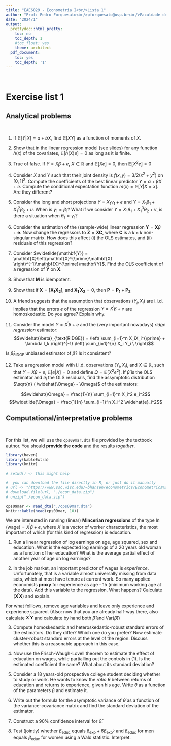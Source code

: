 ```yaml
---
title: "EAE6029 - Econometria I<br/>Lista 1"
author: "Prof: Pedro Forquesato<br/>pforquesato@usp.br<br/>Faculdade de Economia, Administração e Contabilidade<br />Universidade de São Paulo"
date: "2024/1"
output:
  prettydoc::html_pretty:
    toc: no
    toc_depth: 1
    #toc_float: yes
    theme: architect
  pdf_document:
    toc: yes
    toc_depth: '1'
---
```


\

# Exercise list 1

## Analytical problems

\

1) If $\mathbb{E} \left[ Y | X \right] = a + bX$, find $\mathbb{E}\left[ XY \right]$ as a function of moments of $X$.

2) Show that in the linear regression model (see slides) for any function $h(x)$ of the covariates, $\mathbb{E} \left[ h(X)e \right] = 0$ as long as it is finite.

3) True of false. If $Y = X\beta + e$, $X \in \mathbb{R}$ and $\mathbb{E} \left[ Xe \right] = 0$, then $\mathbb{E} \left[ X^2e \right] = 0$

4) Consider $X$ and $Y$ such that their joint density is $f(x,y) = 3/2(x^2 + y^2)$ on $\left[ 0, 1 \right]^2$. Compute the coefficients of the best linear predictor $Y = \alpha + \beta X + e$. Compute the conditional expectation function $m(x) = \mathbb{E}\left[Y | X = x \right]$. Are they different?

5) Consider the long and short projections $Y = X_1 \gamma_1 + e$ and $Y = X_1 \beta_1 + X_1^2 \beta_2 + u$. When is $\gamma_1 = \beta_1$? What if we consider $Y = X_1 \theta_1 + X_1^3 \theta_2 + v$, is there a situation when $\theta_1 = \gamma_1$? 

6) Consider the estimation of the (sample-wide) linear regression $\mathbf{Y} = \mathbf{X}\beta + \mathbf{e}$. Now change the regressors to $\mathbf{Z}=\mathbf{XC}$, where $\mathbf{C}$ is a $k\times k$ non-singular matrix. How does this affect (i) the OLS estimates, and (ii) residuals of this regression?

7) Consider $\widetilde{\mathbf{Y}} = \mathbf{X}\left(\mathbf{X}^{\prime}\mathbf{X} \right)^{-1}\mathbf{X}^{\prime}\mathbf{Y}$. Find the OLS coefficient of a regression of $\mathbf{\widetilde{Y}}$ on $\mathbf{X}$.

8) Show that $\mathbf{M}$ is idempotent.

9) Show that if $\mathbf{X} = \left[ \mathbf{X_1} \mathbf{X_2} \right]$, and $\mathbf{X_1}^{\prime} \mathbf{X_2} = 0$, then $\mathbf{P} = \mathbf{P_1} + \mathbf{P_2}$

10) A friend suggests that the assumption that observations $(Y_i, X_i)$ are i.i.d. implies that the errors $e$ of the regression $Y = X^{\prime}\beta + e$ are homoskedastic. Do you agree? Explain why.

11) Consider the model $Y = X^{\prime}\beta + e$ and the (very important nowadays) *ridge regression* estimator: $$\widehat{\beta}_{\text{RIDGE}} = \left( \sum_{i=1}^n X_iX_i^{\prime} + \lambda I_k \right)^{-1} \left(  \sum_{i=1}^{n} X_i Y_i \ \right)$$

Is $\widehat{\beta}_{\text{RIDGE}}$ unbiased estimator of $\beta$? Is it consistent?

12) Take a regression model with i.i.d. observations $(Y_i, X_i)_i$ and $X \in \mathbb{R}$, such that $Y = X\beta + e$, $\mathbb{E}\left[ e | X \right] = 0$ and define $\Omega = \mathbb{E} \left[ X^2 e^2 \right]$. If $\widehat{\beta}$ is the OLS estimator and $\widehat{e}_i$ the OLS residuals, find the assymptotic distribution $\sqrt{n} ( \widehat{\Omega} - \Omega)$ of the estimators:

$$\widehat{\Omega} = \frac{1}{n} \sum_{i=1}^n X_i^2 e_i^2$$
$$\widetilde{\Omega} = \frac{1}{n} \sum_{i=1}^n X_i^2 \widehat{e}_i^2$$


## Computational/interpretative problems

\

For this list, we will use the `cps09mar.dta` file provided by the textbook author. You should **provide the code** and the results *together*.

```r
library(haven)
library(kableExtra)
library(knitr)

# setwd() <- this might help

#  you can download the file directly in R, or just do it manually
# url <- "https://www.ssc.wisc.edu/~bhansen/econometrics/Econometrics%20Data.zip"
# download.file(url, "./econ_data.zip")
# unzip("./econ_data.zip")

cps09mar <- read_dta("./cps09mar.dta")
knitr::kable(head(cps09mar, 10))
```

We are interested in running (linear) **Mincerian regressions** of the type $\ln (\text{wage}) = X^{\prime}\beta + e$, where $X$ is a vector of worker characteristics, the most important of which (for this kind of regression) is education.

1) Run a linear regression of log earnings on age, age squared, sex and education. What is the expected log earnings of a 20 years old woman as a function of her education? What is the average partial effect of another year of age on log earnings?

2) In the job market, an important predictor of wages is *experience*. Unfortunately, that is a variable almost universally missing from data sets, which at most have tenure at current work. So many applied economists **proxy** for experience as age - 15 (minimum working age at the data). Add this variable to the regression. What happens? Calculate $(\mathbf{X}^{\prime}\mathbf{X})$ and explain.

For what folllows, remove age variables and leave only experience and experience squared. (Also: now that you are already half-way there, also calculate $\mathbf{X}^{\prime}\mathbf{Y}$ and calculate by hand both $\widehat{\beta}$ and $\text{Var}(\widehat{\beta})$)

3) Compute homoskedastic and heteroskedastic-robust standard errors of the estimators. Do they differ? Which one do you prefer? Now estimate cluster-robust standard errors at the level of the region. Discuss whether this is a reasonable approach in this case.

4) Now use the Frisch-Waugh-Lovell theorem to estimate the effect of education on wages, while partialling out the controls in (1). Is the estimated coefficient the same? What about its standard deviation?

5) Consider a 18 years-old prospective college student deciding whether to study or work. He wants to know the *ratio* $\theta$ between returns of education and returns to experience, given his age. Write $\theta$ as a function of the parameters $\beta$ and estimate it.

6) Write out the formula for the asymptotic variance of $\widehat{\theta}$ as a function of the variance-covariance matrix and find the standard deviation of the estimator.

7) Construct a 90% confidence interval for $\widehat{\theta}$.

8) Test (jointly) whether $\beta_{\text{educ}}$ equals $\beta_{\text{exp}} + 6\beta_{\text{exp}^2}$ and $\beta_{\text{educ}}$ for men equals $\beta_{\text{educ}}$ for women using a Wald statistic. Interpret. 

